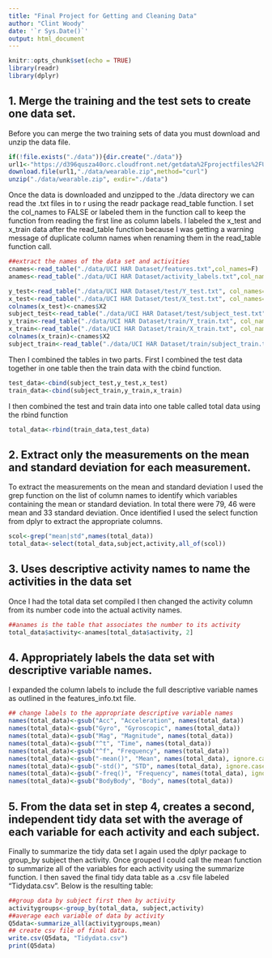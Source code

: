 ```yaml
---
title: "Final Project for Getting and Cleaning Data"
author: "Clint Woody"
date: '`r Sys.Date()`'
output: html_document
---
```


```r
knitr::opts_chunk$set(echo = TRUE)
library(readr)
library(dplyr)
```

## 1. Merge the training and the test sets to create one data set.

Before you can merge the two training sets of data you must download and unzip the data file.

```r
if(!file.exists("./data")){dir.create("./data")}
url1<-"https://d396qusza40orc.cloudfront.net/getdata%2Fprojectfiles%2FUCI%20HAR%20Dataset.zip"
download.file(url1,"./data/wearable.zip",method="curl")
unzip("./data/wearable.zip", exdir="./data")
```

Once the data is downloaded and unzipped to the ./data directory we can read the .txt files in to r using the readr package read_table function.  I set the col_names to FALSE or labeled them in the function call to keep the function from reading the first line as column labels. I labeled the x_test and x_train data after the read_table function because I was getting a warning message of duplicate column names when renaming them in the read_table function call.

```r
##extract the names of the data set and activities
cnames<-read_table("./data/UCI HAR Dataset/features.txt",col_names=F)
anames<-read_table("./data/UCI HAR Dataset/activity_labels.txt",col_names=F)

y_test<-read_table("./data/UCI HAR Dataset/test/Y_test.txt", col_names="activity")
x_test<-read_table("./data/UCI HAR Dataset/test/X_test.txt", col_names=F)
colnames(x_test)<-cnames$X2
subject_test<-read_table("./data/UCI HAR Dataset/test/subject_test.txt", col_names="subject")
y_train<-read_table("./data/UCI HAR Dataset/train/Y_train.txt", col_names="activity")
x_train<-read_table("./data/UCI HAR Dataset/train/X_train.txt", col_names=F)
colnames(x_train)<-cnames$X2
subject_train<-read_table("./data/UCI HAR Dataset/train/subject_train.txt", col_names="subject")

```
Then I combined the tables in two parts. First I combined the test data together in one table then the train data with the cbind function.  

```r
test_data<-cbind(subject_test,y_test,x_test)
train_data<-cbind(subject_train,y_train,x_train)
```

I then combined the test and train data into one table called total data using the rbind function
```r
total_data<-rbind(train_data,test_data)
```

## 2. Extract only the measurements on the mean and standard deviation for each measurement.

To extract the measurements on the mean and standard deviation I used the grep function on the list of column names to identify which variables containing the mean or standard deviation.  In total there were 79, 46 were mean and 33 standard deviation. Once identified I used the select function from dplyr to extract the appropriate columns.

```r
scol<-grep("mean|std",names(total_data))
total_data<-select(total_data,subject,activity,all_of(scol))
```

## 3. Uses descriptive activity names to name the activities in the data set

Once I had the total data set compiled I then changed the activity column from its number code into the actual activity names.

``` r
##anames is the table that associates the number to its activity
total_data$activity<-anames[total_data$activity, 2]

```


## 4. Appropriately labels the data set with descriptive variable names.

I expanded the column labels to include the full descriptive variable names as
outlined in the features_info.txt file.

``` r
## change labels to the appropriate descriptive variable names
names(total_data)<-gsub("Acc", "Acceleration", names(total_data))
names(total_data)<-gsub("Gyro", "Gyroscopic", names(total_data))
names(total_data)<-gsub("Mag", "Magnitude", names(total_data))
names(total_data)<-gsub("^t", "Time", names(total_data))
names(total_data)<-gsub("^f", "Frequency", names(total_data))
names(total_data)<-gsub("-mean()", "Mean", names(total_data), ignore.case = TRUE)
names(total_data)<-gsub("-std()", "STD", names(total_data), ignore.case = TRUE)
names(total_data)<-gsub("-freq()", "Frequency", names(total_data), ignore.case = TRUE)
names(total_data)<-gsub("BodyBody", "Body", names(total_data))

```

## 5. From the data set in step 4, creates a second, independent tidy data set with the average of each variable for each activity and each subject.
Finally to summarize the tidy data set I again used the dplyr package to group_by subject then activity.  Once grouped I could call the mean function to summarize all of the variables for each activity using the summarize function. I then saved the final tidy data table as a .csv file labeled "Tidydata.csv".
Below is the resulting table:

```r
##group data by subject first then by activity
activitygroups<-group_by(total_data, subject,activity)
##average each variable of data by activity
Q5data<-summarize_all(activitygroups,mean)
## create csv file of final data.
write.csv(Q5data, "Tidydata.csv")
print(Q5data)
```



